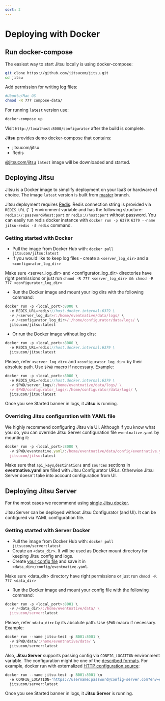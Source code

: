 ```yaml
---
sort: 2
---
```


# Deploying with Docker

## Run docker-compose

The easiest way to start Jitsu locally is using docker-compose:

```bash
git clone https://github.com/jitsucom/jitsu.git
cd jitsu
```

Add permission for writing log files:
```bash
#Ubuntu/Mac OS
chmod -R 777 compose-data/
```

For running `latest` version use:

```bash
docker-compose up
```

Visit `http://localhost:8000/configurator` after the build is complete.

**Jitsu** provides demo docker-compose that contains:
* jitsucom/jitsu
* Redis

<Hint>
    <a href="https://hub.docker.com/r/jitsucom/jitsu">@jitsucom/jitsu</a>  <code inline="true">latest</code> image will be downloaded and started.
</Hint>

## Deploying Jitsu

Jitsu is a Docker image to simplify deployment on your IaaS or hardware of choice. The image `latest` version is built from [master](https://github.com/jitsucom/jitsu/tree/master) branch.

<Hint>
  Jitsu deployment requires <a href="https://redis.io/">Redis</a>. Redis connection string is provided via <code inline="true">REDIS_URL</code> {' '}
  environment variable and has the following structure: <code inline="true">redis://:password@host:port</code> or <code inline="true">redis://host:port</code> without password.
  You can easily run redis docker instance with <code inline="true">docker run -p 6379:6379 --name jitsu-redis -d redis</code> command.
</Hint>

### Getting started with Docker

* Pull the image from Docker Hub with: `docker pull jitsucom/jitsu:latest`
* If you would like to keep log files - create a `<server_log_dir>` and a `<configurator_log_dir>`

<Hint>
    Make sure &lt;server_log_dir&gt; and &lt;configurator_log_dir&gt; directories have right permissions or just run <code inline="true">chmod -R 777 &lt;server_log_dir&gt; && chmod -R 777 &lt;configurator_log_dir&gt;</code>
</Hint>

* Run the Docker image and mount your log dirs with the following command:

```javascript
docker run -p <local_port>:8000 \
  -e REDIS_URL=redis://host.docker.internal:6379 \
  -v /<server_log_dir>/:/home/eventnative/data/logs/ \
  -v /<configurator_log_dir>/:/home/configurator/data/logs/ \
  jitsucom/jitsu:latest
```

* Or run the Docker image without log dirs:

```javascript
docker run -p <local_port>:8000 \
  -e REDIS_URL=redis://host.docker.internal:6379 \
  jitsucom/jitsu:latest
```

Please, refer `<server_log_dir>` and `<configurator_log_dir>` by their absolute path. Use `$PWD` macro if necessary. Example:

```javascript
docker run -p <local_port>:8000 \
  -e REDIS_URL=redis://host.docker.internal:6379 \
  -v $PWD/server_logs/:/home/eventnative/data/logs/ \
  -v $PWD/configurator_logs/:/home/configurator/data/logs/ \
  jitsucom/jitsu:latest
```

Once you see Started banner in logs, it **Jitsu** is running.

### Overriding Jitsu configuration with YAML file

We highly recommend configuring Jitsu via UI. Although if you know what you do, you can override Jitsu Server configuration file `eventnative.yaml` by mounting it:

```javascript
docker run -p <local_port>:8000 \
  -v $PWD/eventnative.yaml/:/home/eventnative/data/config/eventnative.yaml \
  jitsucom/jitsu:latest
```

<Hint>
  Make sure that <code inline="true">api_keys</code>,<code inline="true">destinations</code> and <code inline="true">sources</code> sections in <b>eventnative.yaml</b> are filled with
  Jitsu Configurator URLs. Otherwise Jitsu Server doesn't take into account configuration from UI.
</Hint>


## Deploying Jitsu Server

For the most cases we recommend using [single Jitsu docker](#getting-started-with-docker).

Jitsu Server can be deployed without Jitsu Configurator (and UI). It can be configured via YAML configuration file.

### Getting started with Server Docker

* Pull the image from Docker Hub with: `docker pull jitsucom/server:latest`
* Create an `<data_dir>`. It will be used as Docker mount directory for keeping Jitsu config and logs.
* Create [your config file](/docs/configuration/) and save it in `<data_dir>/config/eventnative.yaml`.

<Hint>
  Make sure &lt;data_dir&gt; directory have right permissions or just run <code inline="true">chmod -R 777 &lt;data_dir&gt;</code>
</Hint>

* Run the Docker image and mount your config file with the following command:

```javascript
docker run -p <local_port>:8001 \
  -v /<data_dir>/:/home/eventnative/data/ \
  jitsucom/server:latest
```

Please, refer `<data_dir>` by its absolute path. Use `$PWD` macro if necessary. Example:

```javascript
docker run --name jitsu-test -p 8001:8001 \
  -v $PWD/data/:/home/eventnative/data/ \
  jitsucom/server:latest
```

Also, **Jitsu Server** supports passing config via `CONFIG_LOCATION` environment variable. The configuration might be one of the [described formats](/docs/deployment/configuration-source). For example, docker run with externalized [HTTP configuration source](/docs/deployment/configuration-source#http-source):

```javascript
docker run --name jitsu-test -p 8001:8001 \n
  -e CONFIG_LOCATION='https://username:password@config-server.com?env=dev' \
  jitsucom/server:latest
```


Once you see Started banner in logs, it **Jitsu Server** is running.
